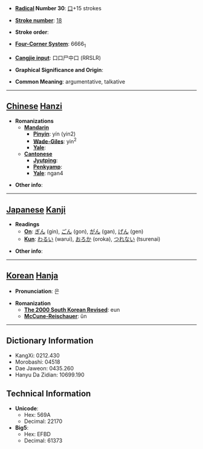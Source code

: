 * '''[[Wiktionary:Chinese radical index| Radical]] Number 30''': [[Wiktionary:Chinese radical index 口|口]]+15 strokes

* '''[[Wiktionary:Chinese total strokes index|Stroke number]]''': [[Wiktionary:Chinese total strokes index 18|18]]

* '''Stroke order''': 

* '''[[Wiktionary:Chinese four corner index|Four-Corner System]]''': 6666<sub>1</sub>

* '''[[Wiktionary:Chinese Cangjie index|Cangjie input]]''': 口口尸中口 (RRSLR)

* '''Graphical Significance and Origin''': 

* '''Common Meaning''': argumentative, talkative

----

== [[Chinese]] [[Hanzi]] ==

* '''Romanizations'''
** '''[[Mandarin]]'''
*** '''[[Pinyin]]''': yín (yin2)
*** '''[[Wade-Giles]]''': yin<sup>2</sup>
*** '''[[Yale]]''': 
** '''[[Cantonese]]'''
*** '''[[Jyutping]]''':
*** '''[[Penkyamp]]''': 
*** '''[[Yale]]''': ngan4

* '''Other info''': 

----

== [[Japanese]] [[Kanji]] ==

* '''Readings'''
** '''[[On]]''': [[ぎん]] (gin), [[ごん]] (gon), [[がん]] (gan), [[げん]] (gen)
** '''[[Kun]]''': [[わるい]] (warui), [[おろか]] (oroka), [[つれない]] (tsurenai)

* '''Other info''':  

----

== [[Korean]] [[Hanja]] ==

* '''Pronunciation''': 은

* '''Romanization'''
** '''[[The 2000 South Korean Revised Romanization|The 2000 South Korean Revised]]''': eun
** '''[[McCune-Reischauer]]''': ŭn

----

== Dictionary Information ==

* KangXi: 0212.430
* Morobashi: 04518
* Dae Jaweon: 0435.260
* Hanyu Da Zidian: 10699.190

== Technical Information ==

* '''Unicode''':
** Hex: 569A
** Decimal: 22170
* '''Big5''':
** Hex: EFBD
** Decimal: 61373